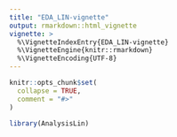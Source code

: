 ```yaml
---
title: "EDA_LIN-vignette"
output: rmarkdown::html_vignette
vignette: >
  %\VignetteIndexEntry{EDA_LIN-vignette}
  %\VignetteEngine{knitr::rmarkdown}
  %\VignetteEncoding{UTF-8}
---
```


```r
knitr::opts_chunk$set(
  collapse = TRUE,
  comment = "#>"
)
```

```r
library(AnalysisLin)
```
